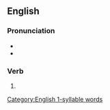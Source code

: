 ==English==

===Pronunciation===
* {{IPA|/dɪst/|lang=en}}
* {{rhymes|ɪst|lang=en}}
{{rfap|lang=en}}

===Verb===
{{head|en|verb form}}

# {{en-past of|diss}}

[[Category:English 1-syllable words]]